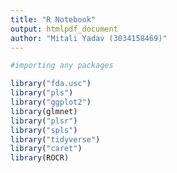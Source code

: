 ```yaml
---
title: "R Notebook"
output: htmlpdf_document
author: "Mitali Yadav (3034158469)"
---
```


```r
#importing any packages

```


```r
library("fda.usc")
library("pls")
library("ggplot2")
library(glmnet)
library("plsr")
library("spls")
library("tidyverse")
library("caret")
library(ROCR)
```


```r
```


```r
```


```r
```


```r
```


```r
```


